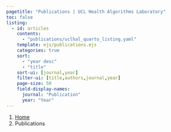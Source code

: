```yaml
---
pagetitle: "Publications | UCL Health Algorithms Laboratory"
toc: false
listing:
  - id: articles
    contents:
      - "publications/uclhal_quarto_listing.yaml"
    template: ejs/publications.ejs
    categories: true
    sort:
      - "year desc"
      - "title"
    sort-ui: [journal,year]
    filter-ui: [title,authors,journal,year]
    page-size: 50
    field-display-names: 
      journal: "Publication"
      year: "Year"
---
```


```{=html}
<nav aria-label="breadcrumb">
  <ol class="breadcrumb">
    <li class="breadcrumb-item"><a href="index.html">Home</a></li>
    <li class="breadcrumb-item active" aria-current="page">Publications</li>
  </ol>
</nav>
```


:::{#articles}
:::
